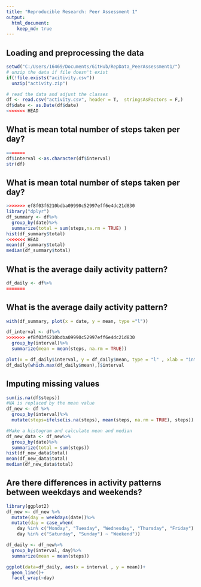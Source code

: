 ```yaml
---
title: "Reproducible Research: Peer Assessment 1"
output: 
  html_document:
    keep_md: true
---
```



## Loading and preprocessing the data
```R
setwd("C:/Users/16469/Documents/GitHub/RepData_PeerAssessment1/")
# unzip the data if file doesn't exist
if(!file.exists("acitivity.csv"))
  unzip("activity.zip")

# read the data and adjust the classes
df <- read.csv("activity.csv", header = T,  stringsAsFactors = F,) 
df$date <- as.Date(df$date)
<<<<<<< HEAD
```
## What is mean total number of steps taken per day?
```R
=======
df$interval <-as.character(df$interval)
str(df)
```
## What is mean total number of steps taken per day?
```r
>>>>>>> ef8f03f6210bdba09990c52997eff6e4dc21d830
library("dplyr")
df_summary <- df%>%
  group_by(date)%>%
  summarize(total = sum(steps,na.rm = TRUE) )
hist(df_summary$total)
<<<<<<< HEAD
mean(df_summary$total)
median(df_summary$total)
```
## What is the average daily activity pattern?
```R
df_daily <- df%>%
=======
```
## What is the average daily activity pattern?
```r
with(df_summary, plot(x = date, y = mean, type ="l"))

df_interval <- df%>%
>>>>>>> ef8f03f6210bdba09990c52997eff6e4dc21d830
  group_by(interval)%>%
  summarize(mean = mean(steps, na.rm = TRUE))

plot(x = df_daily$interval, y = df_daily$mean, type = "l" , xlab = "interval", ylab = "mean" )
df_daily[which.max(df_daily$mean),]$interval

```


## Imputing missing values
```R
sum(is.na(df$steps))
#NA is replaced by the mean value
df_new <- df %>% 
  group_by(interval)%>%
  mutate(steps=ifelse(is.na(steps), mean(steps, na.rm = TRUE), steps))

#Make a histogram and calculate mean and median 
df_new_data <- df_new%>%
  group_by(date)%>%
  summarize(total = sum(steps))
hist(df_new_data$total)
mean(df_new_data$total)
median(df_new_data$total)

```

## Are there differences in activity patterns between weekdays and weekends?
```R
library(ggplot2)
df_new <- df_new %>% 
  mutate(day = weekdays(date))%>%  
  mutate(day = case_when(
    day %in% c("Monday", "Tuesday", "Wednesday", "Thursday", "Friday") ~ "Weekday", 
    day %in% c("Saturday", "Sunday") ~ "Weekend"))

df_daily <- df_new%>%
  group_by(interval, day)%>%
  summarize(mean = mean(steps))

ggplot(data=df_daily, aes(x = interval , y = mean))+
  geom_line()+
  facet_wrap(~day)

```

